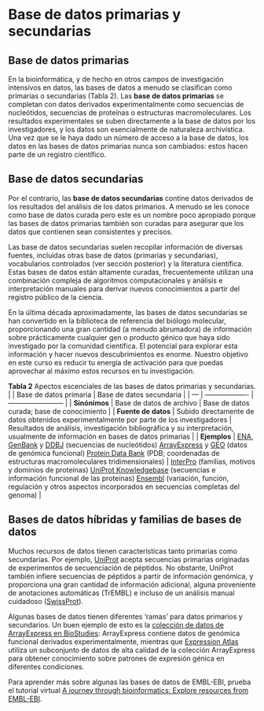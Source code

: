 # Base de datos primarias y secundarias

## Base de datos primarias 
En la bioinformática, y de hecho en otros campos de investigación intensivos en datos, las bases de datos a menudo se clasifican como primarias o secundarias (Tabla 2). Las **base de datos primarias** se completan con datos derivados experimentalmente  como secuencias de nucleótidos, secuencias de proteínas o estructuras macromoleculares. Los resultados experimentales se suben directamente a la base de datos por los investigadores, y los datos son esencialmente de naturaleza archivística. Una vez que se le haya dado un número de acceso a la base de datos, los datos en las bases de datos primarias nunca son cambiados: estos hacen parte de un registro científico.

## Base de datos secundarias 
Por el contrario, las **base de datos secundarias** contine datos derivados de los resultados del análisis de los datos primarios. A menudo se les conoce como base de datos curada pero este es un nombre poco apropiado porque las bases de datos primarias también son curadas para asegurar que los datos que contienen sean consistentes y precisos.

Las base de datos secundarias suelen recopilar información de diversas fuentes, incluidas otras base de datos (primarias y secundarias), vocabularios controlados (ver sección posterior) y la literatura científica. Estas bases de datos están altamente curadas, frecuentemente utilizan una combinación compleja de algoritmos computacionales y análisis e interpretación manuales para derivar nuevos conocimientos a partir del registro público de la ciencia.

En la última década aproximadamente, las bases de datos secundarias se han convertido en la biblioteca de referencia del biólogo molecular, proporcionando una gran cantidad  (a menudo abrumadora)  de información sobre prácticamente cualquier gen o producto génico que haya sido investigado por la comunidad científica. El potencial para explorar esta información y hacer nuevos descubrimientos es enorme. Nuestro objetivo en este curso es reducir tu energía de activación para que puedas aprovechar al máximo estos recursos en tu investigación.

**Tabla 2** Apectos escenciales de las bases de datos primarias y secundarias. 
|  | Base de datos primaria | Base de datos secundaria |
| --- | ------------------- | ------------------------ |
| **Sinónimos** | 	Base de datos de archivo | Base de datos curada; base de conocimiento |
| **Fuente de datos** | Subido directamente de datos obtenidos experimentalmente por parte de los investigadores | Resultados de análisis, investigación bibliográfica y su interpretación, usualmente de información en bases de datos primarias |
| **Ejemplos** | [ENA](https://www.ebi.ac.uk/ena/browser/home), [GenBank](https://www.ncbi.nlm.nih.gov/genbank/) y [DDBJ](https://www.ddbj.nig.ac.jp/index-e.html) (secuencias de nucleótidos) [ArrayExpress](https://www.ebi.ac.uk/biostudies/arrayexpress) y [GEO](https://www.ncbi.nlm.nih.gov/geo/) (datos de genómica funcional) [Protein Data Bank](https://www.ebi.ac.uk/pdbe/) (PDB; coordenadas de estructuras macromoleculares tridimensionales) | [InterPro](https://www.ebi.ac.uk/interpro/) (familias, motivos y dominios de proteínas) [UniProt Knowledgebase](https://www.uniprot.org/help/uniprotkb) (secuencias e información funcional de las proteínas) [Ensembl](https://www.ensembl.org/index.html) (variación, función, regulación y otros aspectos incorporados en secuencias completas del genoma) |

## Bases de datos híbridas y familias de bases de datos
Muchos recursos de datos tienen características tanto primarias como secundarias. Por ejemplo, [UniProt](https://www.uniprot.org/) acepta secuencias primarias originadas de experimentos de secuenciación de péptidos. No obstante, UniProt también infiere secuencias de péptidos a partir de información genómica, y proporciona una gran cantidad de información adicional, alguna proveniente de anotaciones automáticas (TrEMBL) e incluso de un análisis manual cuidadoso ([SwissProt](https://www.expasy.org/resources/uniprotkb-swiss-prot)).

Algunas bases de datos tienen diferentes 'ramas' para datos primarios y secundarios. Un buen ejemplo de esto es la [colección de datos de ArrayExpress en BioStudies](https://www.ebi.ac.uk/biostudies/arrayexpress): ArrayExpress contiene datos de genómica funcional derivados experimentalmente, mientras que [Expression Atlas](https://www.ebi.ac.uk/gxa/home) utiliza un subconjunto de datos de alta calidad de la colección ArrayExpress para obtener conocimiento sobre patrones de expresión génica en diferentes condiciones.

Para aprender más sobre algunas las bases de datos de EMBL-EBI, prueba el tutorial virtual [A journey through bioinformatics: Explore resources from EMBL-EBI](https://www.ebi.ac.uk/training/online/courses/a-journey-through-bioinformatics/).
